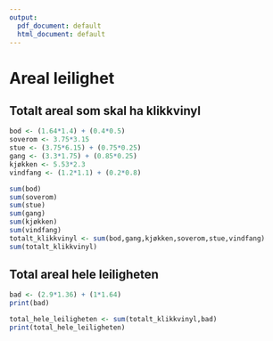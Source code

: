 ```yaml
---
output:
  pdf_document: default
  html_document: default
---
```

# Areal leilighet

## Totalt areal som skal ha klikkvinyl

```r
bod <- (1.64*1.4) + (0.4*0.5)
soverom <- 3.75*3.15
stue <- (3.75*6.15) + (0.75*0.25)
gang <- (3.3*1.75) + (0.85*0.25)
kjøkken <- 5.53*2.3
vindfang <- (1.2*1.1) + (0.2*0.8)
```


```r
sum(bod)
sum(soverom)
sum(stue)
sum(gang)
sum(kjøkken)
sum(vindfang)
totalt_klikkvinyl <- sum(bod,gang,kjøkken,soverom,stue,vindfang)
sum(totalt_klikkvinyl)
```


## Total areal hele leiligheten

```r
bad <- (2.9*1.36) + (1*1.64)
print(bad)
```


```r
total_hele_leiligheten <- sum(totalt_klikkvinyl,bad)
print(total_hele_leiligheten)
```

